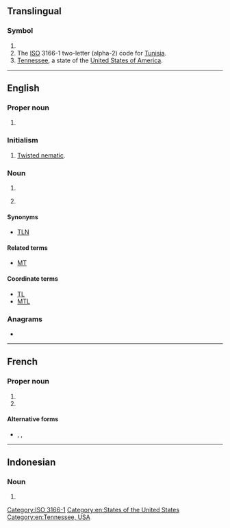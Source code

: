 {{also|tn|.tn|t.n.|ṯn|T.-N.|.ṯn}}
==Translingual==

===Symbol===
{{head|mul|symbol}}

# {{SI-unit-abb|tera|newton|[[force]]}}
# The [[ISO]] 3166-1 two-letter (alpha-2) code for [[Tunisia]].
# [[Tennessee]], a state of the [[United States of America]].

[[Category:ISO 3166-1]]

----

==English==

===Proper noun===
{{head|en|proper noun}}

# {{abbreviation of|en|Tennessee}}

===Initialism===
{{rfc-header|en|Initialism}}
{{head|en|initialism}}
# [[twisted nematic|Twisted nematic]].<!-- A type of LCD displays -->

===Noun===
{{en-noun}}

# {{abbreviation of|en|telephone number}}
# {{label|en|informal}} {{abbreviation of|en|[[translator]][['s]] [[note]] or [[translation]] [[note]]}}

====Synonyms====
* {{sense|translating note}} [[TLN]]

====Related terms====
{{sense|translating note}}
* [[MT]] {{qualifier|machine translation}}

====Coordinate terms====
{{sense|translating note}}
* [[TL]] {{qualifier|translator or translation}}
* [[MTL]] {{qualifier|machine translation}}

===Anagrams===
* {{anagrams|en|a=nt|-n't|N.T.|NT|n't|n/t}}

[[Category:en:States of the United States]]
[[Category:en:Tennessee, USA]]

----

==French==

===Proper noun===
{{head|fr|proper noun}}

# {{init of|fr|[[Terre-Neuve]]}}
# {{init of|fr|[[Terre-Neuve-et-Labrador]]}}

====Alternative forms====
* {{l|fr|T.-N.}}, {{l|fr|T-N}}, {{l|fr|T.N.}}

----

==Indonesian==

===Noun===
{{id-noun}}

# {{initialism of|id|[[taman nasional]]}}